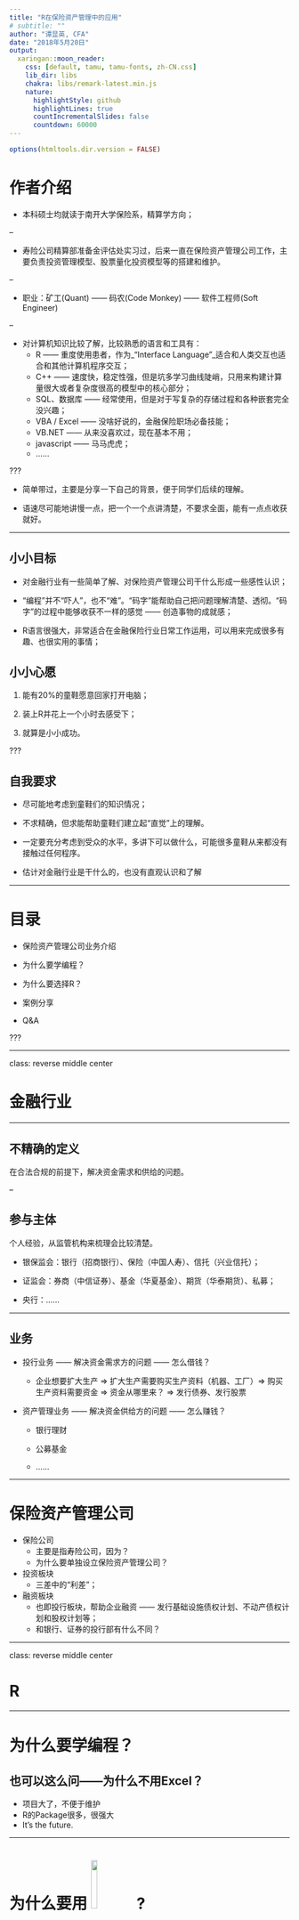 ```yaml
---
title: "R在保险资产管理中的应用"
# subtitle: ""
author: "谭显英, CFA"
date: "2018年5月20日"
output:
  xaringan::moon_reader:
    css: [default, tamu, tamu-fonts, zh-CN.css]
    lib_dir: libs
    chakra: libs/remark-latest.min.js
    nature:
      highlightStyle: github
      highlightLines: true
      countIncrementalSlides: false
      countdown: 60000
---
```


```r
options(htmltools.dir.version = FALSE)
```

# 作者介绍

* 本科硕士均就读于南开大学保险系，精算学方向；

--

* 寿险公司精算部准备金评估处实习过，后来一直在保险资产管理公司工作，主要负责投资管理模型、股票量化投资模型等的搭建和维护。

--

* 职业：矿工(Quant) —— 码农(Code Monkey) —— 软件工程师(Soft Engineer)

--

* 对计算机知识比较了解，比较熟悉的语言和工具有：
    - R —— 重度使用患者，作为_“Interface Language”_适合和人类交互也适合和其他计算机程序交互；
    - C++ —— 速度快，稳定性强，但是坑多学习曲线陡峭，只用来构建计算量很大或者复杂度很高的模型中的核心部分；
    - SQL、数据库 —— 经常使用，但是对于写复杂的存储过程和各种嵌套完全没兴趣；
    - VBA / Excel —— 没啥好说的，金融保险职场必备技能；
    - VB.NET —— 从来没喜欢过，现在基本不用；
    - javascript —— 马马虎虎；
    - ……

???

* 简单带过，主要是分享一下自己的背景，便于同学们后续的理解。

* 语速尽可能地讲慢一点，把一个一个点讲清楚，不要求全面，能有一点点收获就好。

---

## 小小目标

* 对金融行业有一些简单了解、对保险资产管理公司干什么形成一些感性认识；

* “编程”并不“吓人”，也不“难”。“码字”能帮助自己把问题理解清楚、透彻。“码字”的过程中能够收获不一样的感觉 —— 创造事物的成就感；

* R语言很强大，非常适合在金融保险行业日常工作运用，可以用来完成很多有趣、也很实用的事情；

## 小小心愿

1. 能有20%的童鞋愿意回家打开电脑；

1. 装上R并花上一个小时去感受下；

1. 就算是小小成功。


???

## 自我要求

* 尽可能地考虑到童鞋们的知识情况；

* 不求精确，但求能帮助童鞋们建立起“直觉”上的理解。


* 一定要充分考虑到受众的水平，多讲下可以做什么，可能很多童鞋从来都没有接触过任何程序。

* 估计对金融行业是干什么的，也没有直观认识和了解

---

# 目录

* 保险资产管理公司业务介绍

* 为什么要学编程？

* 为什么要选择R？

* 案例分享

* Q&A

???

---

class: reverse middle center

# 金融行业

---


## 不精确的定义

在合法合规的前提下，解决资金需求和供给的问题。

--

## 参与主体

个人经验，从监管机构来梳理会比较清楚。

* 银保监会：银行（招商银行）、保险（中国人寿）、信托（兴业信托）；

* 证监会：券商（中信证券）、基金（华夏基金）、期货（华泰期货）、私募；

* 央行：……

---

## 业务

* 投行业务 —— 解决资金需求方的问题 —— 怎么借钱？

    - 企业想要扩大生产 => 扩大生产需要购买生产资料（机器、工厂）=> 购买生产资料需要资金 => 资金从哪里来？ => 发行债券、发行股票

* 资产管理业务 —— 解决资金供给方的问题 —— 怎么赚钱？

    - 银行理财
    
    - 公募基金
    
    - ……

---

# 保险资产管理公司

* 保险公司
    - 主要是指寿险公司，因为？
    - 为什么要单独设立保险资产管理公司？
    
* 投资板块
    - 三差中的“利差”；
    
* 融资板块
    - 也即投行板块，帮助企业融资 —— 发行基础设施债权计划、不动产债权计划和股权计划等；
    - 和银行、证券的投行部有什么不同？

---

class: reverse middle center

# R

---

# 为什么要学编程？

## 也可以这么问——为什么不用Excel？

- 项目大了，不便于维护
- R的Package很多，很强大
- It's the future.

---

# 为什么要用 <img src="https://mirrors.tuna.tsinghua.edu.cn/CRAN/Rlogo.svg" style="width: 15%" /> ?

# What is R


---

# 开源社区和RStudio <img src="assets/RStudio-Logo-Blue-Gray-1200x421.png" style = "width :15%" />

The good times...

- Open sources
- RStudio
- Hadley Wickham
- Yihui Xie
- Github
- Machine learning
- Docker
- ...

---

# R可以做什么？

---

# 一些实际的例子

## 数据读取写入

## ggplot2画图

## C++

## 发邮件

## knitr生成pdf报告

## shiny

http://www.maptcm.net

---

# 如何入门？

1. 安装R、RStudio、R Packages
1. 想个项目


## The must-learned R packages

- data.table
- tidyverse
- knitr
- ggplot2
- shiny

---

## 案例 —— 地图



---

class: center middle 

background-image: url(./assets/QA.jpg)

---

class: center

# 谢谢

.left[
* Github: https://github.com/shrektan

* Email: [shrektan@126.com](mailto:shrektan@126.com)
]
